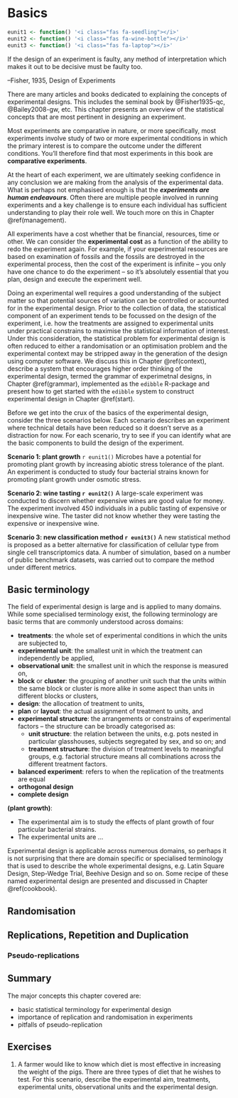 # Basics {#basics}


```r
eunit1 <- function() '<i class="fas fa-seedling"></i>'
eunit2 <- function() '<i class="fas fa-wine-bottle"></i>'
eunit3 <- function() '<i class="fas fa-laptop"></i>'
```

::: {.blockquote}
If the design of an experiment is faulty, any method of interpretation which makes it out to be decisive must be faulty too.

--Fisher, 1935, Design of Experiments
:::

There are many articles and books dedicated to explaining the concepts of experimental designs. This includes the seminal book by @Fisher1935-qc, @Bailey2008-gw, etc. This chapter presents an overview of the statistical concepts that are most pertinent in designing an experiment. 

Most experiments are comparative in nature, or more specifically, most experiments involve study of two or more experimental conditions in which the primary interest is to compare the outcome under the different conditions. You'll therefore find that most experiments in this book are **comparative experiments**. 

At the heart of each experiment, we are ultimately seeking confidence in any conclusion we are making from the analysis of the experimental data. What is perhaps not emphasised enough is that the **_experiments are human endeavours_**. Often there are multiple people involved in running experiments and a key challenge is to ensure each individual has sufficient understanding to play their role well.  We touch more on this in Chapter \@ref(management). 

All experiments have a cost whether that be financial, resources, time or other. We can consider the **experimental cost** as a function of the ability to redo the experiment again. For example, if your experimental resources are based on examination of fossils and the fossils are destroyed in the experimental process, then the cost of the experiment is infinite -- you only have one chance to do the experiment -- so it's absolutely essential that you plan, design and execute the experiment well.

Doing an experimental well requires a good understanding of the subject matter so that potential sources of variation can be controlled or accounted for in the experimental design. Prior to the collection of data, the statistical component of an experiment tends to be focussed on the design of the experiment, i.e. how the treatments are assigned to experimental units under practical constrains to maximise the statistical information of interest. Under this consideration, the statistical problem for experimental design is often reduced to either a randomisation or an optimisation problem and the experimental context may be stripped away in the generation of the design using computer software. We discuss this in Chapter \@ref(context), describe a system that  encourages higher order thinking of the experimental design, termed the grammar of experimetnal designs, in Chapter \@ref(grammar), implemented as the `edibble` R-package and present how to get started with the `edibble` system to construct experimental design in Chapter \@ref(start).
 
Before we get into the crux of the basics of the experimental design, consider the three scenarios below. Each scenario describes an experiment where technical details have been reduced so it doesn't serve as a distraction for now. For each scenario, try to see if you can identify what are the basic components to build the design of the experiment.
 
::: {.callout .note}

**Scenario 1: plant growth**  `r eunit1()` 
Microbes have a potential for promoting plant growth by increasing abiotic stress tolerance of the plant. An experiment is conducted to study four bacterial strains known for promoting plant growth under osmotic stress.

:::

::: {.callout .note}

**Scenario 2: wine tasting `r eunit2()`**
A large-scale experiment was conducted to discern whether expensive wines are good value for money. The experiment involved 450 individuals in a public tasting of expensive or inexpensive wine. The taster did not know whether they were tasting the expensive or inexpensive wine. 

:::

::: {.callout .note}

**Scenario 3: new classification method `r eunit3()`** A new statistical method is proposed as a better alternative for classification of cellular type from single cell transcriptomics data. A number of simulation, based on a number of public benchmark  datasets, was carried out to compare the method under different metrics. 

:::
 

## Basic terminology {#terminology}

The field of experimental design is large and is applied to many domains. While some specialised terminology exist, the following terminology are basic terms that are commonly understood across domains:

* **treatments**: the whole set of experimental conditions in which the units are subjected to,
* **experimental unit**: the smallest unit in which the treatment can independently be applied,
* **observational unit**: the smallest unit in which the response is measured on,
* **block** or **cluster**: the grouping of another unit such that the units within the same block or cluster is more alike in some aspect than units in different blocks or clusters,
* **design**: the allocation of treatment to units, 
* **plan** or **layout**: the actual assignment of treatment to units, and
* **experimental structure**: the arrangements or constrains of experimental factors -- the structure can be broadly categorised as: 
  * **unit structure**: the relation between the units, e.g. pots nested in particular glasshouses, subjects segregated by sex, and so on; and
  * **treatment structure**: the division of treatment levels to meaningful groups, e.g. factorial structure means all combinations across the different treatment factors.
  


* **balanced experiment**: refers to when the replication of the treatments are equal
* **orthogonal design**
* **complete design**


::: {.callout .note}

**(plant growth)**: 

* The experimental aim is to study the effects of plant growth of four particular bacterial strains. 
* The experimental units are ... 
:::


Experimental design is applicable across numerous domains, so perhaps it is not surprising that there are domain specific or specialised terminology that is used to describe the whole experimental designs, e.g. Latin Square Design, Step-Wedge Trial, Beehive Design and so on. Some recipe of these named experimental design are presented and discussed in Chapter \@ref(cookbook).


## Randomisation

## Replications, Repetition and Duplication


### Pseudo-replications

## Summary

The major concepts this chapter covered are:

* basic statistical terminology for experimental design 
* importance of replication and randomisation in experiments 
* pitfalls of pseudo-replication 

## Exercises

1. A farmer would like to know which diet is most effective in increasing the weight of the pigs. There are three types of diet that he wishes to test. For this scenario, describe the experimental aim, treatments, experimental units, observational units and the experimental design.

